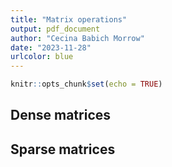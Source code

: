 ```yaml
---
title: "Matrix operations"
output: pdf_document
author: "Cecina Babich Morrow"
date: "2023-11-28"
urlcolor: blue
---
```


```r
knitr::opts_chunk$set(echo = TRUE)
```

## Dense matrices

## Sparse matrices